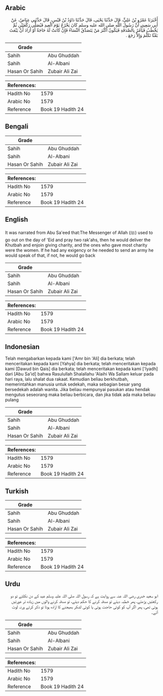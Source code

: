 ## Arabic


<div dir="rtl" lang="ar" style={{fontSize:'larger',backgroundColor:'#f8f9fa',padding:20}}>
أَخْبَرَنَا عَمْرُو بْنُ عَلِيٍّ، قَالَ حَدَّثَنَا يَحْيَى، قَالَ حَدَّثَنَا دَاوُدُ بْنُ قَيْسٍ، قَالَ حَدَّثَنِي عِيَاضٌ، عَنْ أَبِي سَعِيدٍ، أَنَّ رَسُولَ اللَّهِ صلى الله عليه وسلم كَانَ يَخْرُجُ يَوْمَ الْعِيدِ فَيُصَلِّي رَكْعَتَيْنِ ثُمَّ يَخْطُبُ فَيَأْمُرُ بِالصَّدَقَةِ فَيَكُونُ أَكْثَرَ مَنْ يَتَصَدَّقُ النِّسَاءُ فَإِنْ كَانَتْ لَهُ حَاجَةٌ أَوْ أَرَادَ أَنْ يَبْعَثَ بَعْثًا تَكَلَّمَ وَإِلاَّ رَجَعَ ‏.‏
</div>
<div style={{backgroundColor:'#f8f9fa',padding:20, marginBottom: 10}}><table> <thead> <tr> <th>Grade</th> <th></th> </tr> </thead> <tbody> <tr><td>Sahih</td><td>Abu Ghuddah</td></tr><tr><td>Sahih</td><td>Al-Albani</td></tr><tr><td>Hasan Or Sahih</td><td>Zubair Ali Zai</td></tr></tbody></table><table> <thead> <tr> <th>References:</th> <th></th> </tr> </thead> <tbody><tr><td>Hadith No</td><td>1579</td></tr><tr><td>Arabic No</td><td>1579</td></tr><tr><td>Reference</td><td>Book 19 Hadith 24</td></tr></tbody></table></div>

## Bengali


<div dir="ltr" lang="bn" style={{fontSize:'larger',backgroundColor:'#f8f9fa',padding:20}}>

</div>
<div style={{backgroundColor:'#f8f9fa',padding:20, marginBottom: 10}}><table> <thead> <tr> <th>Grade</th> <th></th> </tr> </thead> <tbody> <tr><td>Sahih</td><td>Abu Ghuddah</td></tr><tr><td>Sahih</td><td>Al-Albani</td></tr><tr><td>Hasan Or Sahih</td><td>Zubair Ali Zai</td></tr></tbody></table><table> <thead> <tr> <th>References:</th> <th></th> </tr> </thead> <tbody><tr><td>Hadith No</td><td>1579</td></tr><tr><td>Arabic No</td><td>1579</td></tr><tr><td>Reference</td><td>Book 19 Hadith 24</td></tr></tbody></table></div>

## English


<div dir="ltr" lang="en" style={{fontSize:'larger',backgroundColor:'#f8f9fa',padding:20}}>
It was narrated from Abu Sa'eed that:The Messenger of Allah (ﷺ) used to go out on the day of 'Eid and pray two rak'ahs, then he would deliver the Khutbah and enjoin giving charity, and the ones who gave most charity were the women. If he had any exigency or he needed to send an army he would speak of that, if not, he would go back
</div>
<div style={{backgroundColor:'#f8f9fa',padding:20, marginBottom: 10}}><table> <thead> <tr> <th>Grade</th> <th></th> </tr> </thead> <tbody> <tr><td>Sahih</td><td>Abu Ghuddah</td></tr><tr><td>Sahih</td><td>Al-Albani</td></tr><tr><td>Hasan Or Sahih</td><td>Zubair Ali Zai</td></tr></tbody></table><table> <thead> <tr> <th>References:</th> <th></th> </tr> </thead> <tbody><tr><td>Hadith No</td><td>1579</td></tr><tr><td>Arabic No</td><td>1579</td></tr><tr><td>Reference</td><td>Book 19 Hadith 24</td></tr></tbody></table></div>

## Indonesian


<div dir="ltr" lang="id" style={{fontSize:'larger',backgroundColor:'#f8f9fa',padding:20}}>
Telah mengabarkan kepada kami ['Amr bin 'Ali] dia berkata; telah menceritakan kepada kami [Yahya] dia berkata; telah menceritakan kepada kami [Dawud bin Qais] dia berkata; telah menceritakan kepada kami ['Iyadh] dari [Abu Sa'id] bahwa Rasulullah Shalallahu 'Alaihi Wa Sallam keluar pada hari raya, lalu shalat dua rakaat. Kemudian beliau berkhutbah, memerintahkan manusia untuk sedekah, maka sebagian besar yang bersedekah adalah wanita. Jika beliau mempunyai pasukan atau hendak mengutus seseorang maka beliau berbicara, dan jika tidak ada maka beliau pulang
</div>
<div style={{backgroundColor:'#f8f9fa',padding:20, marginBottom: 10}}><table> <thead> <tr> <th>Grade</th> <th></th> </tr> </thead> <tbody> <tr><td>Sahih</td><td>Abu Ghuddah</td></tr><tr><td>Sahih</td><td>Al-Albani</td></tr><tr><td>Hasan Or Sahih</td><td>Zubair Ali Zai</td></tr></tbody></table><table> <thead> <tr> <th>References:</th> <th></th> </tr> </thead> <tbody><tr><td>Hadith No</td><td>1579</td></tr><tr><td>Arabic No</td><td>1579</td></tr><tr><td>Reference</td><td>Book 19 Hadith 24</td></tr></tbody></table></div>

## Turkish


<div dir="ltr" lang="tr" style={{fontSize:'larger',backgroundColor:'#f8f9fa',padding:20}}>

</div>
<div style={{backgroundColor:'#f8f9fa',padding:20, marginBottom: 10}}><table> <thead> <tr> <th>Grade</th> <th></th> </tr> </thead> <tbody> <tr><td>Sahih</td><td>Abu Ghuddah</td></tr><tr><td>Sahih</td><td>Al-Albani</td></tr><tr><td>Hasan Or Sahih</td><td>Zubair Ali Zai</td></tr></tbody></table><table> <thead> <tr> <th>References:</th> <th></th> </tr> </thead> <tbody><tr><td>Hadith No</td><td>1579</td></tr><tr><td>Arabic No</td><td>1579</td></tr><tr><td>Reference</td><td>Book 19 Hadith 24</td></tr></tbody></table></div>

## Urdu


<div dir="rtl" lang="ur" style={{fontSize:'larger',backgroundColor:'#f8f9fa',padding:20}}>
ابو سعید خدری رضی اللہ عنہ سے روایت ہے کہ رسول اللہ صلی اللہ علیہ وسلم عید کے دن نکلتے تو دو رکعتیں پڑھتے، پھر خطبہ دیتے تو صدقہ کرنے کا حکم دیتے، تو صدقہ کرنے والوں میں زیادہ تر عورتیں ہوتی تھی، پھر اگر آپ کو کوئی حاجت ہوتی یا کوئی لشکر بھیجنے کا ارادہ ہوتا تو ذکر کرتے ورنہ لوٹ آتے۔
</div>
<div style={{backgroundColor:'#f8f9fa',padding:20, marginBottom: 10}}><table> <thead> <tr> <th>Grade</th> <th></th> </tr> </thead> <tbody> <tr><td>Sahih</td><td>Abu Ghuddah</td></tr><tr><td>Sahih</td><td>Al-Albani</td></tr><tr><td>Hasan Or Sahih</td><td>Zubair Ali Zai</td></tr></tbody></table><table> <thead> <tr> <th>References:</th> <th></th> </tr> </thead> <tbody><tr><td>Hadith No</td><td>1579</td></tr><tr><td>Arabic No</td><td>1579</td></tr><tr><td>Reference</td><td>Book 19 Hadith 24</td></tr></tbody></table></div>